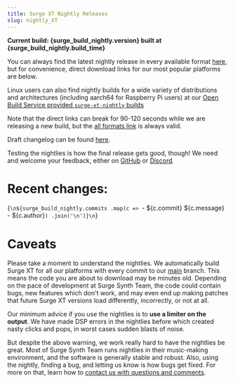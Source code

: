 ```yaml
---
title: Surge XT Nightly Releases
slug: nightly_XT
---
```



**Current build: {surge_build_nightly.version} built at {surge_build_nightly.build_time}**

You can always find the latest nightly release in every available format [here](https://github.com/surge-synthesizer/surge/releases/tag/Nightly), but for convenience, direct download links for our most popular platforms are below.

<DownloadsNightly />

Linux users can also find nightly builds for a wide variety of distributions and architectures (including aarch64 for Raspberry Pi users) at our [Open Build Service provided `surge-xt-nightly` builds](https://software.opensuse.org//download.html?project=home%3Asurge-synth-team&package=surge-xt-nightly)

Note that the direct links can break for 90-120 seconds while we are releasing a new build, but the [all formats link](https://github.com/surge-synthesizer/surge/releases/tag/Nightly) is always valid.

Draft changelog can be found [here](/nightlychangelog).

Testing the nightlies is how the final release gets good, though! We need and welcome your feedback, either on [GitHub](https://github.com/surge-synthesizer/surge/issues) or
[Discord](https://discord.gg/spGANHw).

# Recent changes:

{`\n${surge_build_nightly.commits
  .map(c => `- ${c.commit} ${c.message} - ${c.author}`)
  .join('\n')}\n`}

# Caveats

Please take a moment to understand the nightlies. We automatically build Surge XT for all our
platforms with every commit to our [main](https://github.com/surge-synthesizer/surge) branch. This means
the code you are about to download may be minutes old. Depending on the pace of development at Surge Synth Team,
the code could contain bugs, new features which don't work, and may even end up making patches that
future Surge XT versions load differently, incorrectly, or not at all.

Our minimum advice if you use the nightlies is to **use a limiter on the output**. We have made DSP errors in the nightlies before
which created nasty clicks and pops, in worst cases sudden blasts of noise.

But despite the above warning, we work really hard to have the nightlies be great. Most of Surge Synth Team runs nightlies in their
music-making environment, and the software is generally stable and robust. Also, using the nightly, finding a bug, and letting us
know is how bugs get fixed. For more on that, learn how to [contact us with questions and comments](/feedback).
